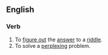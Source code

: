 ==English==

===Verb===
{{en-verb|unriddles|unriddling|unriddled|unriddled}}

#To [[figure out]] the [[answer]] to a [[riddle]].
#To solve a [[perplexing]] problem.